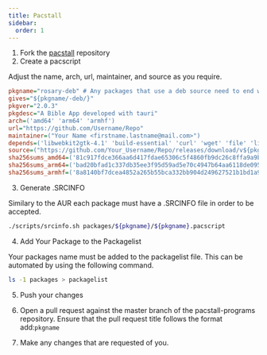 ```yaml
---
title: Pacstall
sidebar:
  order: 1
---
```


1. Fork the [pacstall](https://github.com/pacstall/pacstall-programs/fork) repository
2. Create a pacscript

Adjust the name, arch, url, maintainer, and source as you require.
```ini
pkgname="rosary-deb" # Any packages that use a deb source need to end with -deb
gives="${pkgname/-deb/}"
pkgver="2.0.3"
pkgdesc="A Bible App developed with tauri"
arch=('amd64' 'arm64' 'armhf')
url="https://github.com/Username/Repo"
maintainer=("Your Name <firstname.lastname@mail.com>")
depends=('libwebkit2gtk-4.1' 'build-essential' 'curl' 'wget' 'file' 'libxdo-dev' 'libssl-dev' 'libayatana-appindicator3-dev' 'librsvg2-dev')
source=("https://github.com/Your_Username/Repo/releases/download/v${pkgver}/app-name_${pkgver}_${CARCH}.deb")
sha256sums_amd64=('81c917fdce366aa6d417fdae65306c5f4860fb9dc26c8ffa9a9b62c0d206c54a')
sha256sums_arm64=('bad20bfad1c337db35ee3f95d59ad5e70c4947b64aa6118de0953ddfec4c1538')
sha256sums_armhf=('8a8140bf7dcea4852a265b55bca332bb904d249627521b1bd1a985b383fd8307')
```
3. Generate .SRCINFO

Similary to the AUR each package must have a .SRCINFO file in order to be accepted.
```sh
./scripts/srcinfo.sh packages/${pkgname}/${pkgname}.pacscript
```

4. Add Your Package to the Packagelist

Your packages name must be added to the packagelist file. This can be automated by using the following command.
```sh
ls -1 packages > packagelist
```
5. Push your changes
6. Open a pull request against the master branch of the pacstall-programs repository. Ensure that the pull request title follows the format add:`pkgname`

7. Make any changes that are requested of you.

